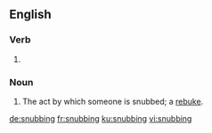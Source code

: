
==English==

===Verb===
{{head|en|present participle}}

# {{present participle of|snub|lang=en}}

===Noun===
{{en-noun}}

# The act by which someone is snubbed; a [[rebuke]].

[[de:snubbing]]
[[fr:snubbing]]
[[ku:snubbing]]
[[vi:snubbing]]